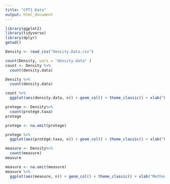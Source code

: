 ```yaml
---
title: "CPT1 Data"
output: html_document
---
```


```r
library(ggplot2)
library(tidyverse)
library(dplyr)
getwd()
```

```r
Density <- read_csv("Density.Data.csv")
```
```r
count(Density, vars = "density.data" )
count <- Density %>%
  count(density.data)
```

```r
Density %>%
  count(density.data)
```

```r
count %>%
  ggplot(aes(density.data, n)) + geom_col() + theme_classic() + xlab("Density Data") + ylab("Count") + ggtitle("Papers Including Density Data")
```

```r
protege <- Density%>%
  count(protégé.taxa)
protege
```
```r
protege <- na.omit(protege)
```

```r
protege %>%
  ggplot(aes(protégé.taxa, n)) + geom_col() + theme_classic() + xlab("Protégé Taxa") + ylab("Count") + ggtitle("Protégé Taxa in Included Papers")
```

```r
measure <- Density%>%
  count(measure)
measure
```

```r
measure <- na.omit(measure)
measure %>%
  ggplot(aes(measure, n)) + geom_col() + theme_classic() + xlab("Method of Measurement") + ylab("Count") + ggtitle("Methods of Measuring Shrub Denisty") + theme(axis.text.x = element_text(angle = 90, hjust = 1))
```

